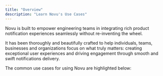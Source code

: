 ```yaml
---
title: "Overview"
description: "Learn Novu's Use Cases"
---
```


Novu is built to empower engineering teams in integrating rich product notification experiences seamlessly without re-inventing the wheel.

It has been thoroughly and beautifully crafted to help individuals, teams, businesses and organizations focus on what truly matters: creating exceptional user experiences and driving engagement through smooth and swift notifications delivery.

The common use cases for using Novu are highlighted below:

<CardGroup cols={3}>
  <Card title="Managing multiple delivery providers in one place" icon="circle-1" color="#ea5a0c" href="/use-cases/multiple-delivery-providers">
  </Card>
  <Card title="Fully featured embedded Notification Center" icon="circle-2" color="#0285c7" href="/use-cases/embedded-notification-center">
  </Card>
  <Card title="Digest multiple events in a single notification" icon="circle-3" color="#16a34a" href="/use-cases/digest-multiple-events">
  </Card>
  <Card title="Manage notification in multiple languages" icon="circle-4" color="#dc2626" href="/use-cases/manage-notifications-in-multiple-languages">
  </Card>
  <Card title="Processing and sending notifications at any scale" icon="circle-5" color="#dc2626" href="/use-cases/send-notifications-at-any-scale">
  </Card>
  <Card title="Centralized multiple legacy implementations of different teams" icon="circle-6" color="#dc2626" href="/use-cases/centralized-multiple-legacy-implementations">
  </Card>
  <Card title="Debug notifications across channels and vendors in a singe place" icon="circle-7" color="#dc2626" href="/use-cases/debug-notifications">
  </Card>
</CardGroup>

